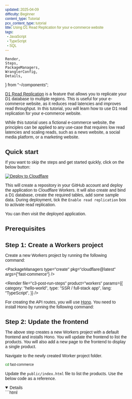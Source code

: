 ```yaml
---
updated: 2025-04-09
difficulty: Beginner
content_type: Tutorial
pcx_content_type: tutorial
title: Using D1 Read Replication for your e-commerce website
tags:
  - JavaScript
  - TypeScript
  - SQL
---
```


	Render,
	Steps,
	PackageManagers,
	WranglerConfig,
	Details,
} from "~/components";

[D1 Read Replication](/d1/best-practices/read-replication/) is a feature that allows you to replicate your D1 database to multiple regions. This is useful for your e-commerce website, as it reduces read latencies and improves read throughput. In this tutorial, you will learn how to use D1 read replication for your e-commerce website.

While this tutorial uses a fictional e-commerce website, the principles can be applied to any use-case that requires low read latencies and scaling reads, such as a news website, a social media platform, or a marketing website.

## Quick start

If you want to skip the steps and get started quickly, click on the below button:

[![Deploy to Cloudflare](https://deploy.workers.cloudflare.com/button)](https://deploy.workers.cloudflare.com/?url=https://github.com/harshil1712/e-com-d1-hono)

This will create a repository in your GitHub account and deploy the application to Cloudflare Workers. It will also create and bind a D1 database, create the required tables, add some sample data. During deployment, tick the `Enable read replication` box to activate read replication.

You can then visit the deployed application.

## Prerequisites

<Render file="prereqs" product="workers" />

## Step 1: Create a Workers project

Create a new Workers project by running the following command:

<PackageManagers type="create" pkg="cloudflare@latest" args={"fast-commerce"} />

<Render
	file="c3-post-run-steps"
	product="workers"
	params={{
		category: "hello-world",
		type: "SSR / full-stack app",
		lang: "TypeScript",
	}}
/>

For creating the API routes, you will use [Hono](https://hono.dev/). You need to install Hono by running the following command:

<PackageManagers pkg="hono" />

## Step 2: Update the frontend

The above step creates a new Workers project with a default frontend and installs Hono. You will update the frontend to list the products. You will also add a new page to the frontend to display a single product.

Navigate to the newly created Worker project folder.

```sh
cd fast-commerce
```

Update the `public/index.html` file to list the products. Use the below code as a reference.

<Details open={false} header="public/index.html">
```html
<!DOCTYPE html>
<html lang="en">
	<head>
		<meta charset="UTF-8" />
		<meta name="viewport" content="width=device-width, initial-scale=1.0" />
		<title>E-commerce Store</title>
		<style>
			* {
				margin: 0;
				padding: 0;
				box-sizing: border-box;
				font-family: Arial, sans-serif;
			}

    		body {
    			background-color: #f9fafb;
    			min-height: 100vh;
    			display: flex;
    			flex-direction: column;
    		}

    		header {
    			background-color: white;
    			padding: 1rem 2rem;
    			display: flex;
    			justify-content: space-between;
    			align-items: center;
    			border-bottom: 1px solid #e5e7eb;
    		}

    		.store-title {
    			font-weight: bold;
    			font-size: 1.25rem;
    		}

    		.cart-button {
    			padding: 0.5rem 1rem;
    			cursor: pointer;
    			background: none;
    			border: none;
    		}

    		.products-grid {
    			display: grid;
    			grid-template-columns: repeat(auto-fill, minmax(250px, 1fr));
    			gap: 1.5rem;
    			padding: 2rem;
    		}

    		.product-card {
    			background-color: white;
    			border-radius: 0.5rem;
    			overflow: hidden;
    			box-shadow: 0 1px 3px rgba(0, 0, 0, 0.1);
    		}

    		.product-info {
    			padding: 1rem;
    		}

    		.product-title {
    			font-size: 1.125rem;
    			font-weight: 600;
    			margin-bottom: 0.5rem;
    		}

    		.product-description {
    			color: #4b5563;
    			font-size: 0.875rem;
    			margin-bottom: 1rem;
    		}

    		.product-price {
    			font-size: 1.25rem;
    			font-weight: bold;
    			margin-bottom: 0.5rem;
    		}

    		.product-stock {
    			color: #4b5563;
    			font-size: 0.875rem;
    			margin-bottom: 1rem;
    		}

    		.view-details-btn {
    			display: block;
    			width: 100%;
    			padding: 0.5rem 0;
    			background-color: #2563eb;
    			color: white;
    			border: none;
    			border-radius: 0.375rem;
    			cursor: pointer;
    			text-align: center;
    			text-decoration: none;
    			font-size: 0.875rem;
    		}

    		.view-details-btn:hover {
    			background-color: #1d4ed8;
    		}

    		footer {
    			background-color: white;
    			padding: 1rem 2rem;
    			text-align: center;
    			border-top: 1px solid #e5e7eb;
    			color: #4b5563;
    			font-size: 0.875rem;
    		}

    		/* Basic Responsiveness */
    		@media (max-width: 768px) {
    			.products-grid {
    				grid-template-columns: repeat(auto-fill, minmax(200px, 1fr));
    			}
    		}

    		@media (max-width: 480px) {
    			.products-grid {
    				grid-template-columns: 1fr;
    			}
    		}
    	</style>
    </head>
    <body>
    	<header>
    		<h1 class="store-title">E-commerce Store</h1>
    		<button class="cart-button">Cart</button>
    	</header>

    	<main class="products-grid" id="products-container">
    		<!-- Products will be loaded here by JavaScript -->
    	</main>

    	<footer>
    		<p>© 2025 E-commerce Store. All rights reserved.</p>
    	</footer>

    	<script>
    		document.addEventListener('DOMContentLoaded', () => {
    			let products = [];
    			let d1Duration,
    				queryDuration = 0;
    			let dbLocation;
    			let isPrimary = true;

    			// Function to create product HTML
    			function createProductCard(product) {
    				return `
                <div class="product-card" data-category="${product.category}">
                    <div class="product-info">
                        <h3 class="product-title">${product.name}</h3>
                        <p class="product-description">${product.description}</p>
                        <p class="product-price">$${product.price.toFixed(2)}</p>
                        <p class="product-stock">${product.inventory} in stock</p>
                        <a href="product-details.html?id=${product.id}" class="view-details-btn">View Details</a>
                    </div>
                </div>
            `;
    			}

    			// Function to render content
    			function renderContent() {
    				try {
    					const productsContainer = document.getElementById('products-container');
    					if (!productsContainer) return;
    					productsContainer.innerHTML = '';

    					products.forEach((product) => {
    						productsContainer.innerHTML += createProductCard(product);
    					});
    				} catch (error) {
    					console.error('Error rendering content:', error);
    				}
    			}

    			// Fetch products
    			fetch('/api/products')
    				.then((response) => response.json())
    				.then((data) => {
    					products = data;
    					renderContent();
    				})
    				.catch((error) => console.error('Error fetching products:', error));
    		});
    	</script>
    </body>

</html>
```
</Details>

Create a new `public/product-details.html` file to display a single product.

<Details open={false} header="public/product-details.html">

```html
<!DOCTYPE html>
<html lang="en">
	<head>
		<meta charset="UTF-8" />
		<meta name="viewport" content="width=device-width, initial-scale=1.0" />
		<title>Product Details - E-commerce Store</title>
		<style>
			* {
				margin: 0;
				padding: 0;
				box-sizing: border-box;
				font-family: Arial, sans-serif;
			}

			body {
				background-color: #f9fafb;
				min-height: 100vh;
				display: flex;
				flex-direction: column;
			}

			header {
				background-color: white;
				padding: 1rem 2rem;
				display: flex;
				justify-content: space-between;
				align-items: center;
				border-bottom: 1px solid #e5e7eb;
			}

			.store-title {
				font-weight: bold;
				font-size: 1.25rem;
				text-decoration: none;
				color: black;
			}

			.cart-button {
				padding: 0.5rem 1rem;
				cursor: pointer;
				background: none;
				border: none;
			}

			.product-container {
				max-width: 800px;
				margin: 2rem auto;
				background-color: white;
				border-radius: 0.5rem;
				box-shadow: 0 1px 3px rgba(0, 0, 0, 0.1);
				padding: 2rem;
			}

			.product-title {
				font-size: 1.875rem;
				font-weight: bold;
				margin-bottom: 0.5rem;
			}

			.product-description {
				color: #4b5563;
				margin-bottom: 1.5rem;
			}

			.product-price {
				font-size: 1.875rem;
				font-weight: bold;
				margin-bottom: 0.5rem;
			}

			.product-stock {
				font-size: 0.875rem;
				color: #4b5563;
				text-align: right;
			}

			.add-to-cart-btn {
				display: block;
				width: 100%;
				padding: 0.75rem;
				background-color: #2563eb;
				color: white;
				border: none;
				border-radius: 0.375rem;
				cursor: pointer;
				text-align: center;
				font-size: 1rem;
				margin-top: 1.5rem;
			}

			.add-to-cart-btn:hover {
				background-color: #1d4ed8;
			}

			.price-stock-container {
				display: flex;
				justify-content: space-between;
				align-items: center;
				margin-bottom: 1rem;
			}

			footer {
				background-color: white;
				padding: 1rem 2rem;
				text-align: center;
				border-top: 1px solid #e5e7eb;
				color: #4b5563;
				font-size: 0.875rem;
				margin-top: auto;
			}

			/* Back button */
			.back-button {
				display: inline-block;
				margin-bottom: 1.5rem;
				color: #2563eb;
				text-decoration: none;
				font-size: 0.875rem;
			}

			.back-button:hover {
				text-decoration: underline;
			}

			/* Notification */
			.notification {
				position: fixed;
				top: 1rem;
				right: 1rem;
				background-color: #10b981;
				color: white;
				padding: 0.75rem 1rem;
				border-radius: 0.375rem;
				box-shadow: 0 2px 5px rgba(0, 0, 0, 0.2);
				transform: translateX(150%);
				transition: transform 0.3s ease;
			}

			.notification.show {
				transform: translateX(0);
			}
		</style>
	</head>
	<body>
		<header>
			<a href="index.html" class="store-title">E-commerce Store</a>
			<button class="cart-button">Cart</button>
		</header>

		<main class="product-container">
			<a href="index.html" class="back-button">← Back to products</a>
			<h1 class="product-title" id="product-title">Product Name</h1>
			<p class="product-description" id="product-description">
				Product description goes here.
			</p>

			<div class="price-stock-container">
				<p class="product-price" id="product-price">$0.00</p>
				<p class="product-stock" id="product-stock">0 in stock</p>
			</div>

			<button class="add-to-cart-btn" id="add-to-cart">Add to Cart</button>
		</main>

		<div class="notification" id="notification">Added to cart!</div>

		<footer>
			<p>© 2025 E-commerce Store. All rights reserved.</p>
		</footer>

		<script>
			// Get query parameter from URL
			const url = new URL(window.location.href);
			const searchParams = new URLSearchParams(url.search);
			const productId = searchParams.get("id");

			// Fetch product details
			fetch(`/api/products/${productId}`)
				.then((response) => response.json())
				.then((product) => displayContent(product))
				.catch((error) =>
					console.error("Error fetching product details:", error),
				);

			// Function to display product details
			function displayContent(product) {
				document.title = `${product[0].name} - E-commerce Store`;
				document.getElementById("product-title").textContent = product[0].name;
				document.getElementById("product-description").textContent =
					product[0].description;
				document.getElementById("product-price").textContent =
					`$${product[0].price.toFixed(2)}`;
				document.getElementById("product-stock").textContent =
					`${product[0].inventory} in stock`;
			}
		</script>
	</body>
</html>
```

</Details>

You now have a frontend that lists products and displays a single product. However, the frontend is not yet connected to the D1 database. If you start the development server now, you will see no products. In the next steps, you will create a D1 database and create APIs to fetch products and display them on the frontend.

## Step 3: Create a D1 database and enable read replication

Create a new D1 database by running the following command:

```sh
npx wrangler d1 create fast-commerce
```

Add the D1 bindings returned in the terminal to the `wrangler` file:

<WranglerConfig>

```toml
[[d1_databases]]
binding = "DB"
database_name = "fast-commerce"
database_id = "YOUR_DATABASE_ID"
```

</WranglerConfig>

Run the following command to update the `Env` interface in the `worker-congifuration.d.ts` file.

```sh
npm run cf-typegen
```

Next, enable read replication for the D1 database. Navigate to [**Workers & Pages** > **D1**](https://dash.cloudflare.com/?to=/:account/workers/d1), then select an existing database > **Settings** > **Enable Read Replication**.

## Step 4: Create the API routes

Update the `src/index.ts` file to import the Hono library and create the API routes.

```ts
import { Hono } from "hono";
// Set db session bookmark in the cookie
import { getCookie, setCookie } from "hono/cookie";

const app = new Hono<{ Bindings: Env }>();

// Get all products
app.get("/api/products", async (c) => {
	return c.json({ message: "get list of products" });
});

// Get a single product
app.get("/api/products/:id", async (c) => {
	return c.json({ message: "get a single product" });
});

// Upsert a product
app.post("/api/product", async (c) => {
	return c.json({ message: "create or update a product" });
});

export default app;
```

The above code creates three API routes:

- `GET /api/products`: Returns a list of products.
- `GET /api/products/:id`: Returns a single product.
- `POST /api/product`: Creates or updates a product.

However, the API routes are not connected to the D1 database yet. In the next steps, you will create a products table in the D1 database, and update the API routes to connect to the D1 database.

## Step 5: Create local D1 database schema

Create a products table in the D1 database by running the following command:

```sh
npx wrangler d1 execute fast-commerce --command "CREATE TABLE IF NOT EXISTS products (id INTEGER PRIMARY KEY, name TEXT NOT NULL, description TEXT, price DECIMAL(10, 2) NOT NULL, inventory INTEGER NOT NULL DEFAULT 0, category TEXT NOT NULL, created_at TIMESTAMP NOT NULL DEFAULT CURRENT_TIMESTAMP, last_updated TIMESTAMP NOT NULL DEFAULT CURRENT_TIMESTAMP)"
```

Next, create an index on the products table by running the following command:

```sh
npx wrangler d1 execute fast-commerce --command "CREATE INDEX IF NOT EXISTS idx_products_id ON products (id)"
```

For development purposes, you can also execute the insert statements on the local D1 database by running the following command:

```sh
npx wrangler d1 execute fast-commerce --command "INSERT INTO products (id, name, description, price, inventory, category) VALUES (1, 'Fast Ergonomic Chair', 'A comfortable chair for your home or office', 100.00, 10, 'Furniture'), (2, 'Fast Organic Cotton T-shirt', 'A comfortable t-shirt for your home or office', 20.00, 100, 'Clothing'), (3, 'Fast Wooden Desk', 'A wooden desk for your home or office', 150.00, 5, 'Furniture'), (4, 'Fast Leather Sofa', 'A leather sofa for your home or office', 300.00, 3, 'Furniture'), (5, 'Fast Organic Cotton T-shirt', 'A comfortable t-shirt for your home or office', 20.00, 100, 'Clothing')"
```

## Step 6: Add retry logic

To make the application more resilient, you can add retry logic to the API routes. Create a new file called `retry.ts` in the `src` directory.

```ts
export interface RetryConfig {
	maxRetries: number;
	initialDelay: number;
	maxDelay: number;
	backoffFactor: number;
}

const shouldRetry = (error: unknown): boolean => {
	const errMsg = error instanceof Error ? error.message : String(error);
	return (
		errMsg.includes("Network connection lost") ||
		errMsg.includes("storage caused object to be reset") ||
		errMsg.includes("reset because its code was updated")
	);
};

// Helper function for sleeping
const sleep = (ms: number): Promise<void> => {
	return new Promise((resolve) => setTimeout(resolve, ms));
};

export const defaultRetryConfig: RetryConfig = {
	maxRetries: 3,
	initialDelay: 100,
	maxDelay: 1000,
	backoffFactor: 2,
};

export async function withRetry<T>(
	operation: () => Promise<T>,
	config: Partial<RetryConfig> = defaultRetryConfig,
): Promise<T> {
	const maxRetries = config.maxRetries ?? defaultRetryConfig.maxRetries;
	const initialDelay = config.initialDelay ?? defaultRetryConfig.initialDelay;
	const maxDelay = config.maxDelay ?? defaultRetryConfig.maxDelay;
	const backoffFactor =
		config.backoffFactor ?? defaultRetryConfig.backoffFactor;

	let lastError: Error | unknown;
	let delay = initialDelay;

	for (let attempt = 0; attempt <= maxRetries; attempt++) {
		try {
			const result = await operation();
			return result;
		} catch (error) {
			lastError = error;

			if (!shouldRetry(error) || attempt === maxRetries) {
				throw error;
			}

			// Add randomness to avoid synchronizing retries
			// Wait for a random delay between delay and delay*2
			await sleep(delay * (1 + Math.random()));

			// Calculate next delay with exponential backoff
			delay = Math.min(delay * backoffFactor, maxDelay);
		}
	}

	throw lastError;
}
```

The `withRetry` function is a utility function that retries a given operation with exponential backoff. It takes a configuration object as an argument, which allows you to customize the number of retries, initial delay, maximum delay, and backoff factor. It will only retry the operation if the error is due to a network connection loss, storage reset, or code update.

:::caution

In a distrubed system, retry mechanisms can have certain risks. Read the article [Retry Strategies in Distributed Systems: Identifying and Addressing Key Pitfalls](https://www.computer.org/publications/tech-news/trends/retry-strategies-avoiding-pitfalls) to learn more about the risks of retry mechanisms and how to avoid them.

Retries can sometimes lead to data inconsistency. Make sure to handle the retry logic carefully.

:::

Next, update the `src/index.ts` file to import the `withRetry` function and use it in the API routes.

```ts
import { withRetry } from "./retry";
```

## Step 7: Update the API routes

Update the API routes to connect to the D1 database.

### 1. POST /api/product

```ts
app.post("/api/product", async (c) => {
	const product = await c.req.json();

	if (!product) {
		return c.json({ message: "No data passed" }, 400);
	}

	const db = c.env.DB;
	const session = db.withSession("first-primary");

	const { id } = product;

	try {
		return await withRetry(async () => {
			// Check if the product exists
			const { results } = await session
				.prepare("SELECT * FROM products where id = ?")
				.bind(id)
				.run();
			if (results.length === 0) {
				const fields = [...Object.keys(product)];
				const values = [...Object.values(product)];
				// Insert the product
				await session
					.prepare(
						`INSERT INTO products (${fields.join(", ")}) VALUES (${fields.map(() => "?").join(", ")})`,
					)
					.bind(...values)
					.run();
				const latestBookmark = session.getBookmark();
				latestBookmark &&
					setCookie(c, "product_bookmark", latestBookmark, {
						maxAge: 60 * 60, // 1 hour
					});
				return c.json({ message: "Product inserted" });
			}

			// Update the product
			const updates = Object.entries(product)
				.filter(([_, value]) => value !== undefined)
				.map(([key, _]) => `${key} = ?`)
				.join(", ");

			if (!updates) {
				throw new Error("No valid fields to update");
			}

			const values = Object.entries(product)
				.filter(([_, value]) => value !== undefined)
				.map(([_, value]) => value);

			await session
				.prepare(`UPDATE products SET ${updates} WHERE id = ?`)
				.bind(...[...values, id])
				.run();
			const latestBookmark = session.getBookmark();
			latestBookmark &&
				setCookie(c, "product_bookmark", latestBookmark, {
					maxAge: 60 * 60, // 1 hour
				});
			return c.json({ message: "Product updated" });
		});
	} catch (e) {
		console.error(e);
		return c.json({ message: "Error upserting product" }, 500);
	}
});
```

In the above code:

- You get the product data from the request body.
- You then check if the product exists in the database.
  - If it does, you update the product.
  - If it doesn't, you insert the product.
- You then set the bookmark in the cookie.
- Finally, you return the response.

Since you want to start the session with the latest data, you use the `first-primary` constraint. Even if you use the `first-unconstrained` constraint or pass a bookmark, the write request will always be routed to the primary database.

The bookmark set in the cookie can be used to guarantee that a new session reads a database version that is at least as up-to-date as the provided bookmark.

If you are using an external platform to manage your products, you can connect this API to the external platform, such that, when a product is created or updated in the external platform, the D1 database automatically updates the product details.

### 2. GET /api/products

```ts
app.get("/api/products", async (c) => {
	const db = c.env.DB;

	// Get bookmark from the cookie
	const bookmark = getCookie(c, "product_bookmark") || "first-unconstrained";

	const session = db.withSession(bookmark);

	try {
		return await withRetry(async () => {
			const { results } = await session.prepare("SELECT * FROM products").run();

			const latestBookmark = session.getBookmark();

			// Set the bookmark in the cookie
			latestBookmark &&
				setCookie(c, "product_bookmark", latestBookmark, {
					maxAge: 60 * 60, // 1 hour
				});

			return c.json(results);
		});
	} catch (e) {
		console.error(e);
		return c.json([]);
	}
});
```

In the above code:

- You get the database session bookmark from the cookie.
  - If the bookmark is not set, you use the `first-unconstrained` constraint.
- You then create a database session with the bookmark.
- You fetch all the products from the database and get the latest bookmark.
- You then set this bookmark in the cookie.
- Finally, you return the results.

### 3. GET /api/products/:id

```ts
app.get("/api/products/:id", async (c) => {
	const id = c.req.param("id");

	if (!id) {
		return c.json({ message: "Invalid id" }, 400);
	}

	const db = c.env.DB;

	// Get bookmark from the cookie
	const bookmark = getCookie(c, "product_bookmark") || "first-unconstrained";

	const session = db.withSession(bookmark);

	try {
		return await withRetry(async () => {
			const { results } = await session
				.prepare("SELECT * FROM products where id = ?")
				.bind(id)
				.run();

			const latestBookmark = session.getBookmark();

			// Set the bookmark in the cookie
			latestBookmark &&
				setCookie(c, "product_bookmark", latestBookmark, {
					maxAge: 60 * 60, // 1 hour
				});

			console.log(results);

			return c.json(results);
		});
	} catch (e) {
		console.error(e);
		return c.json([]);
	}
});
```

In the above code:

- You get the product ID from the request parameters.
- You then create a database session with the bookmark.
- You fetch the product from the database and get the latest bookmark.
- You then set this bookmark in the cookie.
- Finally, you return the results.

## Step 8: Test the application

You have now updated the API routes to connect to the D1 database. You can now test the application by starting the development server and navigating to the frontend.

```sh
npm run dev
```

Navigate to `http://localhost:8787. You should see the products listed. Click on a product to view the product details.

To insert a new product, use the following command (while the development server is running):

```sh
curl -X POST http://localhost:8787/api/product \
     -H "Content-Type: application/json" \
     -d '{"id": 6, "name": "Fast Computer", "description": "A computer for your home or office", "price": 1000.00, "inventory": 10, "category": "Electronics"}'
```

Navigate to `http://localhost:8787/product-details?id=6`. You should see the new product.

Update the product using the following command, and navigate to `http://localhost:8787/product-details?id=6` again. You will see the updated product.

```sh
curl -X POST http://localhost:8787/api/product \
     -H "Content-Type: application/json" \
     -d '{"id": 6, "name": "Fast Computer", "description": "A computer for your home or office", "price": 1050.00, "inventory": 10, "category": "Electronics"}'
```

:::note
Read replication is only used when the application has been [deployed](/d1/tutorials/using-read-replication-for-e-com/#step-9-deploy-the-application). D1 does not create read replicas when you develop locally. To test it locally, you can start the development server with the `--remote` flag.
:::

## Step 9: Deploy the application

Since the database you used in the previous steps is local, you need to create the products table in the remote database. Execute the following D1 commands to create the products table in the remote database.

```sh
npx wrangler d1 execute fast-commerce --remote --command "CREATE TABLE IF NOT EXISTS products (id INTEGER PRIMARY KEY, name TEXT NOT NULL, description TEXT, price DECIMAL(10, 2) NOT NULL, inventory INTEGER NOT NULL DEFAULT 0, category TEXT NOT NULL, created_at TIMESTAMP NOT NULL DEFAULT CURRENT_TIMESTAMP, last_updated TIMESTAMP NOT NULL DEFAULT CURRENT_TIMESTAMP)"
```

Next, create an index on the products table by running the following command:

```sh
npx wrangler d1 execute fast-commerce --remote --command "CREATE INDEX IF NOT EXISTS idx_products_id ON products (id)"
```

Optionally, you can insert the products into the remote database by running the following command:

```sh
npx wrangler d1 execute fast-commerce --remote --command "INSERT INTO products (id, name, description, price, inventory, category) VALUES (1, 'Fast Ergonomic Chair', 'A comfortable chair for your home or office', 100.00, 10, 'Furniture'), (2, 'Fast Organic Cotton T-shirt', 'A comfortable t-shirt for your home or office', 20.00, 100, 'Clothing'), (3, 'Fast Wooden Desk', 'A wooden desk for your home or office', 150.00, 5, 'Furniture'), (4, 'Fast Leather Sofa', 'A leather sofa for your home or office', 300.00, 3, 'Furniture'), (5, 'Fast Organic Cotton T-shirt', 'A comfortable t-shirt for your home or office', 20.00, 100, 'Clothing')"
```

Now, you can deploy the application with the following command:

```sh
npm run deploy
```

This will deploy the application to Workers and the D1 database will be replicated to the remote regions. If a user requests the application from any region, the request will be redirected to the nearest region where the database is replicated.

## Conclusion

In this tutorial, you learned how to use D1 Read Replication for your e-commerce website. You created a D1 database and enabled read replication for it. You then created an API to create and update products in the database. You also learned how to use the bookmark to get the latest data from the database.

You then created the products table in the remote database and deployed the application.

You can use the same approach for your existing read heavy application to reduce read latencies and improve read throughput. If you are using an external platform to manage the content, you can connect the external platform to the D1 database, so that the content is automatically updated in the database.

You can find the complete code for this tutorial in the [GitHub repository](https://github.com/harshil1712/e-com-d1-hono).
